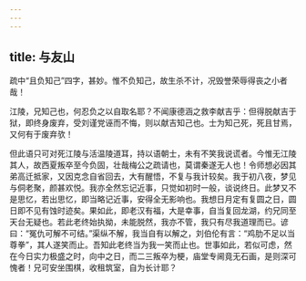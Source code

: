 ```yaml
---
---
---
```

title: 与友山
---

疏中“且负知己”四字，甚妙。惟不负知己，故生杀不计，况毁誉荣辱得丧之小者哉！

江陵，兄知己也，何忍负之以自取名耶？不闻康德涵之救李献吉乎：但得脱献吉于狱，即终身废弃，受刘谨党诬而不悔，则以献吉知己也。士为知己死，死且甘焉，又何有于废弃欤！

但此语只可对死江陵与活温陵道耳，持以语朝士，未有不笑我说谎者。今惟无江陵其人，故西夏叛卒至今负固，壮哉梅公之疏请也，莫谓秦遂无人也！令师想必因其弟高迁抵家，又因克念自省回去，大有醒悟，不复与我计较矣。我于初八夜，梦见与侗老聚，颜甚欢悦。我亦全然忘记近事，只觉如初时一般，谈说终日。此梦又不是思忆，若出思忆，即当略记近事，安得全无影响也。我想日月定有复圆之日，圆日即不见有蚀时迹矣。果如此，即老汉有福，大是幸事，自当复回龙湖，约兄同至天台无疑也。若此老终始执拗，未能脱然，我亦不管，我只有尽我道理而已。谚曰：“冤仇可解不可结。”渠纵不解，我当自有以解之，刘伯伦有言：“鸡肋不足以当尊拳”，其人遂笑而止。吾知此老终当为我一笑而止也。世事如此，若似可虑，然在今日实力极盛之时，向中之日，而二三叛卒为梗，庙堂专阃竟无石画，是则深可愧者！兄可安坐围棋，收租筑室，自为长计耶？